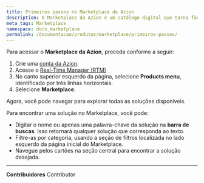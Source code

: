 ```yaml
---
title: Primeiros passos no Marketplace da Azion
description: O Marketplace da Azion é um catálogo digital que torna fácil encontrar, testar e implantar softwares que rodem no edge.
meta_tags: Marketplace
namespace: docs_marketplace
permalink: /documentacao/produtos/marketplace/primeiros-passos/
---
```


Para acessar o **Marketplace da Azion**, proceda conforme a seguir:

1. Crie uma [conta da Azion](https://www.azion.com/pt-br/documentacao/produtos/gestao-de-contas/criar-conta/).
2. Acesse o [Real-Time Manager (RTM)](https://manager.azion.com/)
3. No canto superior esquerdo da página, selecione **Products menu**, identificado por três linhas horizontais.
4. Selecione **Marketplace**.

Agora, você pode navegar para explorar todas as soluções disponíveis.

Para encontrar uma solução no Marketplace, você pode:

- Digitar o nome ou apenas uma palavra-chave da solução na **barra de buscas**. Isso retornará qualquer solução que corresponda ao texto.
- Filtre-as por categoria, usando a seção de filtros localizada no lado esquerdo da página inicial do Marketplace.
- Navegue pelos cartões na seção central para encontrar a solução desejada.




---


**Contribuidores** <ContributorList>Contributor</ContributorList>
